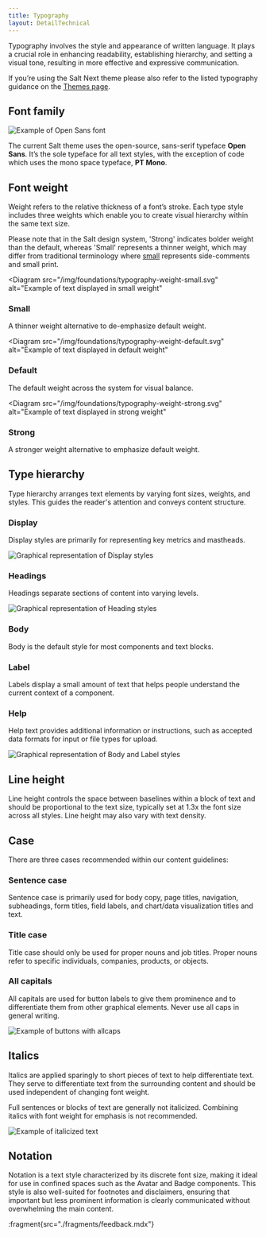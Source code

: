 ```yaml
---
title: Typography
layout: DetailTechnical
---
```


Typography involves the style and appearance of written language. It plays a crucial role in enhancing readability, establishing hierarchy, and setting a visual tone, resulting in more effective and expressive communication.

If you’re using the Salt Next theme please also refer to the listed typography guidance on the [Themes page](/salt/themes/index).

## Font family

<Image
  src="/img/foundations/typography-opensans.svg"
  alt="Example of Open Sans font"
/>

The current Salt theme uses the open-source, sans-serif typeface **Open Sans**. It’s the sole typeface for all text styles, with the exception of code which uses the mono space typeface, **PT Mono**.

## Font weight

Weight refers to the relative thickness of a font’s stroke. Each type style includes three weights which enable you to create visual hierarchy within the same text size.

Please note that in the Salt design system, 'Strong' indicates bolder weight than the default, whereas 'Small' represents a thinner weight, which may differ from traditional terminology where [small](https://developer.mozilla.org/en-US/docs/Web/HTML/Element/small) represents side-comments and small print.

<Diagrams>

<Diagram
      src="/img/foundations/typography-weight-small.svg"
      alt="Example of text displayed in small weight"
>

### Small

A thinner weight alternative to de-emphasize default weight.

</Diagram>

<Diagram
       src="/img/foundations/typography-weight-default.svg"
      alt="Example of text displayed in default weight"
>

### Default

The default weight across the system for visual balance.

</Diagram>

<Diagram
       src="/img/foundations/typography-weight-strong.svg"
      alt="Example of text displayed in strong weight"
>

### Strong

A stronger weight alternative to emphasize default weight.

</Diagram>

</Diagrams>

## Type hierarchy

Type hierarchy arranges text elements by varying font sizes, weights, and styles. This guides the reader's attention and conveys content structure.

### Display

Display styles are primarily for representing key metrics and mastheads.

<Image
  src="/img/foundations/typography-style-display.svg"
  alt="Graphical representation of Display styles"
/>

### Headings

Headings separate sections of content into varying levels.

<Image
  src="/img/foundations/typography-style-headings.svg"
  alt="Graphical representation of Heading styles"
/>

### Body

Body is the default style for most components and text blocks.

### Label

Labels display a small amount of text that helps people understand the current context of a component.

### Help

Help text provides additional information or instructions, such as accepted data formats for input or file types for upload.

<Image
  src="/img/foundations/typography-style-body-label.svg"
  alt="Graphical representation of Body and Label styles"
/>

## Line height

Line height controls the space between baselines within a block of text and should be proportional to the text size, typically set at 1.3x the font size across all styles. Line height may also vary with text density.

## Case

There are three cases recommended within our content guidelines:

### Sentence case

Sentence case is primarily used for body copy, page titles, navigation, subheadings, form titles, field labels, and chart/data visualization titles and text.

### Title case

Title case should only be used for proper nouns and job titles. Proper nouns refer to specific individuals, companies, products, or objects.

### All capitals

All capitals are used for button labels to give them prominence and to differentiate them from other graphical elements. Never use all caps in general writing.

<Image
  src="/img/foundations/typography-allcaps.svg"
  alt="Example of buttons with allcaps"
/>

## Italics

Italics are applied sparingly to short pieces of text to help differentiate text. They serve to differentiate text from the surrounding content and should be used independent of changing font weight.

Full sentences or blocks of text are generally not italicized. Combining italics with font weight for emphasis is not recommended.

<Image
  src="/img/foundations/typography-italics.svg"
  alt="Example of italicized text"
/>

## Notation

Notation is a text style characterized by its discrete font size, making it ideal for use in confined spaces such as the Avatar and Badge components. This style is also well-suited for footnotes and disclaimers, ensuring that important but less prominent information is clearly communicated without overwhelming the main content.

:fragment{src="./fragments/feedback.mdx"}
